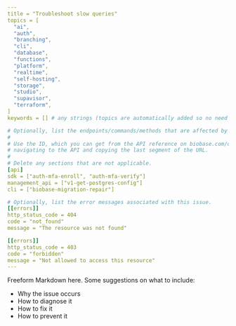 ```yaml
---
title = "Troubleshoot slow queries"
topics = [
  "ai",
  "auth",
  "branching",
  "cli",
  "database",
  "functions",
  "platform",
  "realtime",
  "self-hosting",
  "storage",
  "studio",
  "supavisor",
  "terraform",
]
keywords = [] # any strings (topics are automatically added so no need to duplicate)

# Optionally, list the endpoints/commands/methods that are affected by this issue.
#
# Use the ID, which you can get from the API reference on biobase.com/docs by
# navigating to the API and copying the last segment of the URL.
#
# Delete any sections that are not applicable.
[api]
sdk = ["auth-mfa-enroll", "auth-mfa-verify"]
management_api = ["v1-get-postgres-config"]
cli = ["biobase-migration-repair"]

# Optionally, list the error messages associated with this issue.
[[errors]]
http_status_code = 404
code = "not_found"
message = "The resource was not found"

[[errors]]
http_status_code = 403
code = "forbidden"
message = "Not allowed to access this resource"
---
```


Freeform Markdown here. Some suggestions on what to include:

- Why the issue occurs
- How to diagnose it
- How to fix it
- How to prevent it
